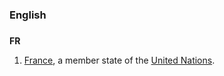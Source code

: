 ===English===
==={{abbreviation}}===
'''FR'''
#[[France]], a member state of the [[United Nations]].